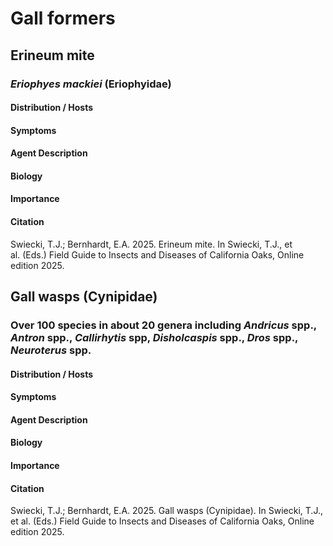 # Gall formers {#gall}

## Erineum mite

### *Eriophyes mackiei* (Eriophyidae) {-}

#### Distribution / Hosts {-}



#### Symptoms {-}



#### Agent Description {-}



#### Biology {-}



#### Importance {-}

#### Citation {-}

Swiecki, T.J.; Bernhardt, E.A. 2025. Erineum mite. In Swiecki, T.J., et al. (Eds.) Field Guide to Insects and Diseases of California Oaks, Online edition 2025.

## Gall wasps (Cynipidae) {-}

### Over 100 species in about 20 genera including *Andricus* spp., *Antron* spp., *Callirhytis* spp, *Disholcaspis* spp., *Dros* spp., *Neuroterus* spp. {-}

#### Distribution / Hosts {-}



#### Symptoms {-}



#### Agent Description {-}



#### Biology {-}



#### Importance {-}

#### Citation {-}

Swiecki, T.J.; Bernhardt, E.A. 2025. Gall wasps (Cynipidae). In Swiecki, T.J., et al. (Eds.) Field Guide to Insects and Diseases of California Oaks, Online edition 2025.

